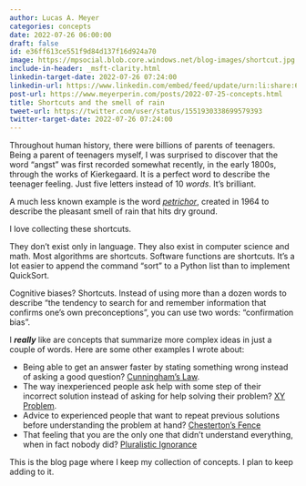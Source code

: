 ```yaml
---
author: Lucas A. Meyer
categories: concepts
date: 2022-07-26 06:00:00
draft: false
id: e36ff613ce551f9d84d137f16d924a70
image: https://mpsocial.blob.core.windows.net/blog-images/shortcut.jpg
include-in-header: _msft-clarity.html
linkedin-target-date: 2022-07-26 07:24:00
linkedin-url: https://www.linkedin.com/embed/feed/update/urn:li:share:6957711141728854016
post-url: https://www.meyerperin.com/posts/2022-07-25-concepts.html
title: Shortcuts and the smell of rain
tweet-url: https://twitter.com/user/status/1551930338699579393
twitter-target-date: 2022-07-26 07:24:00
---
```


Throughout human history, there were billions of parents of teenagers. Being a parent of teenagers myself, I was surprised to discover that the word "angst" was first recorded somewhat recently, in the early 1800s, through the works of Kierkegaard. It is a perfect word to describe the teenager feeling. Just five letters instead of 10 _words_. It's brilliant. 

A much less known example is the word [_petrichor_](https://www.bbc.com/news/science-environment-44904298), created in 1964 to describe the pleasant smell of rain that hits dry ground.

I love collecting these shortcuts.

They don't exist only in language. They also exist in computer science and math. Most algorithms are shortcuts. Software functions are shortcuts. It's a lot easier to append the command "sort" to a Python list than to implement QuickSort.

Cognitive biases? Shortcuts. Instead of using more than a dozen words to describe "the tendency to search for and remember information that confirms one's own preconceptions", you can use two words: "confirmation bias".

I **_really_** like are concepts that summarize more complex ideas in just a couple of words. Here are some other examples I wrote about:

- Being able to get an answer faster by stating something wrong instead of asking a good question? [Cunningham's Law](/posts/2021-11-04-cunninghams-law.qmd). 
- The way inexperienced people ask help with some step of their incorrect solution instead of asking for help solving their problem? [XY Problem](/posts/2021-07-22-the-xy-problem.qmd).
- Advice to experienced people that want to repeat previous solutions before understanding the problem at hand? [Chesterton's Fence](/posts/2022-04-02-chestertons-fence.qmd)
- That feeling that you are the only one that didn't understand everything, when in fact nobody did? [Pluralistic Ignorance](/posts/2022-07-04-that-is-a-good-question.qmd)

This is the blog page where I keep my collection of concepts. I plan to keep adding to it.
